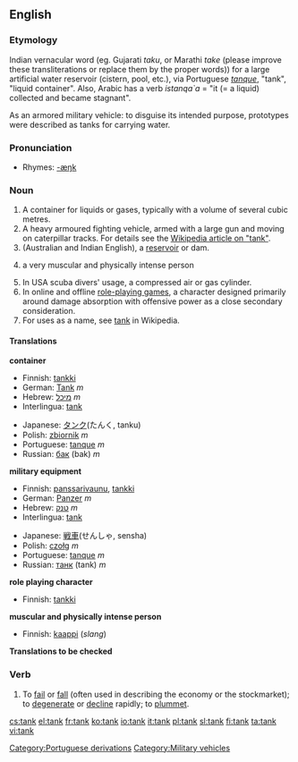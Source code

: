 ==English==

===Etymology===
Indian vernacular word (eg. Gujarati ''taku'', or Marathi ''take'' (please improve these transliterations or replace them by the proper words)) for a large artificial water reservoir (cistern, pool, etc.), via Portuguese ''[[tanque]]'', "tank", "liquid container". Also, Arabic has a verb ''istanqa`a'' = "it (= a liquid) collected and became stagnant".

As an armored military vehicle: to disguise its intended purpose, prototypes were described as tanks for carrying water.

===Pronunciation===
*Rhymes: [[Rhymes:English:-æŋk|-æŋk]]

===Noun===
{{en-noun}}
# A container for liquids or gases, typically with a volume of several cubic metres.
# A heavy armoured fighting vehicle, armed with a large gun and moving on caterpillar tracks. For details see the [[w:tank|Wikipedia article on "tank"]].
# (Australian and Indian English), a [[reservoir]] or dam.
# {{slang}} a very muscular and physically intense person
# In USA scuba divers' usage, a compressed air or gas cylinder.
# In online and offline [[role-playing game]]s, a character designed primarily around damage absorption with offensive power as a close secondary consideration.
# For uses as a name, see [[w:Tank|tank]] in Wikipedia.

====Translations====
'''container'''
{{top}}
*Finnish: [[tankki]]
*German: [[Tank]] ''m''
*Hebrew: [[מיכל]] ''m''
*Interlingua: [[tank]]
{{mid}}
*Japanese: [[タンク]](たんく, tanku)
*Polish: [[zbiornik]] ''m''
*Portuguese: [[tanque]] ''m''
*Russian: [[бак]] (bak) ''m''
{{bottom}}

'''military equipment'''
{{top}}
*Finnish: [[panssarivaunu]], [[tankki]]
*German: [[Panzer]] ''m''
*Hebrew: [[טנק]] ''m''
*Interlingua: [[tank]]
{{mid}}
*Japanese: [[戦車]](せんしゃ, sensha)
*Polish: [[czołg]] ''m''
*Portuguese: [[tanque]] ''m''
*Russian: [[танк]] (tank) ''m''
{{bottom}}

'''role playing character'''
{{top}}
*Finnish: [[tankki]]
{{bottom}}

'''muscular and physically intense person'''
{{top}}
*Finnish: [[kaappi]] (''slang'')
{{bottom}}

'''Translations to be checked'''

===Verb===
{{en-verb}}

#To [[fail]] or [[fall]] (often used in describing the economy or the stockmarket); to [[degenerate]] or [[decline]] rapidly; to [[plummet]].

[[Category:Portuguese derivations]]
[[Category:Military vehicles]]

[[cs:tank]]
[[el:tank]]
[[fr:tank]]
[[ko:tank]]
[[io:tank]]
[[it:tank]]
[[pl:tank]]
[[sl:tank]]
[[fi:tank]]
[[ta:tank]]
[[vi:tank]]